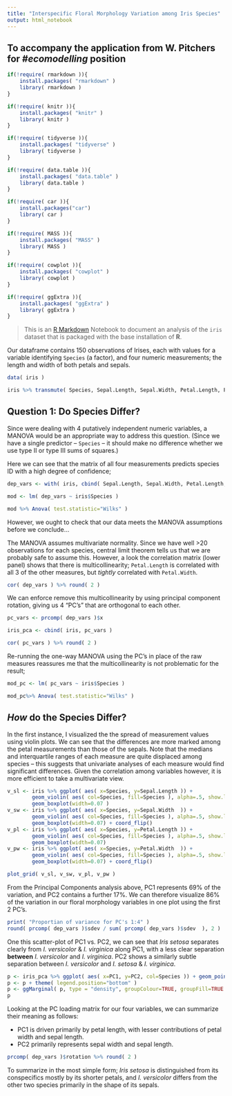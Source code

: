 ```yaml
---
title: "Interspecific Floral Morphology Variation among Iris Species"
output: html_notebook
---
```


## To accompany the application from W. Pitchers for *#ecomodelling* position

```r
if(!require( rmarkdown )){
    install.packages( "rmarkdown" )
    library( rmarkdown )
}

if(!require( knitr )){
    install.packages( "knitr" )
    library( knitr )
}

if(!require( tidyverse )){
    install.packages( "tidyverse" )
    library( tidyverse )
}

if(!require( data.table )){
    install.packages( "data.table" )
    library( data.table )
}

if(!require( car )){
    install.packages("car")
    library( car )
}

if(!require( MASS )){
    install.packages( "MASS" )
    library( MASS )
}

if(!require( cowplot )){
    install.packages( "cowplot" )
    library( cowplot )
}

if(!require( ggExtra )){
    install.packages( "ggExtra" )
    library( ggExtra )
}

```

> This is an [R Markdown](http://rmarkdown.rstudio.com) Notebook to document an analysis of the `iris` dataset that is packaged with the base installation of **R**. 

Our dataframe contains 150 observations of Irises, each with values for a variable identifying `Species` (a factor), and four numeric measurements; the length and width of both petals and sepals.

```r

data( iris )

iris %>% transmute( Species, Sepal.Length, Sepal.Width, Petal.Length, Petal.Width ) %>% data.table()

```

## Question 1: Do Species Differ?

Since were dealing with 4 putatively independent numeric variables, a MANOVA would be an appropriate way to address this question. (Since we have a single predictor -- `Species` -- it should make no difference whether we use type II or type III sums of squares.)

Here we can see that the matrix of all four measurements predicts species ID with a high degree of confidence;

```r

dep_vars <- with( iris, cbind( Sepal.Length, Sepal.Width, Petal.Length, Petal.Width ))

mod <- lm( dep_vars ~ iris$Species )

mod %>% Anova( test.statistic="Wilks" )

```

However, we ought to check that our data meets the MANOVA assumptions before we conclude...

The MANOVA assumes multivariate normality. Since we have well \>20 observations for each species, central limit theorem tells us that we are probably safe to assume this. However, a look the correlation matrix (lower panel) shows that there is multicollinearity; `Petal.Length` is correlated with all 3 of the other measures, but *tightly* correlated with `Petal.Width`.

```r

cor( dep_vars ) %>% round( 2 )

```

We can enforce remove this multicollinearity by using principal component rotation, giving us 4 "PC's" that are orthogonal to each other.

```r

pc_vars <- prcomp( dep_vars )$x

iris_pca <- cbind( iris, pc_vars )

cor( pc_vars ) %>% round( 2 )

```

Re-running the one-way MANOVA using the PC's in place of the raw measures reassures me that the multicollinearity is not problematic for the result;

```r

mod_pc <- lm( pc_vars ~ iris$Species )

mod_pc%>% Anova( test.statistic="Wilks" )

```

## *How* do the Species Differ?

In the first instance, I visualized the the spread of measurement values using violin plots. We can see that the differences are more marked among the petal measurements than those of the sepals. Note that the medians and interquartile ranges of each measure are quite displaced among species -- this suggests that univariate analyses of each measure would find significant differences. Given the correlation among variables however, it is more efficient to take a multivariate view.

```r

v_sl <- iris %>% ggplot( aes( x=Species, y=Sepal.Length )) + 
        geom_violin( aes( col=Species, fill=Species ), alpha=.5, show.legend=FALSE) + 
        geom_boxplot(width=0.07 )
v_sw <- iris %>% ggplot( aes( x=Species, y=Sepal.Width  )) + 
        geom_violin( aes( col=Species, fill=Species ), alpha=.5, show.legend=FALSE) + 
        geom_boxplot(width=0.07) + coord_flip()
v_pl <- iris %>% ggplot( aes( x=Species, y=Petal.Length )) + 
        geom_violin( aes( col=Species, fill=Species ), alpha=.5, show.legend=FALSE) + 
        geom_boxplot(width=0.07)
v_pw <- iris %>% ggplot( aes( x=Species, y=Petal.Width  )) + 
        geom_violin( aes( col=Species, fill=Species ), alpha=.5, show.legend=FALSE) + 
        geom_boxplot(width=0.07) + coord_flip()

plot_grid( v_sl, v_sw, v_pl, v_pw )

```

From the Principal Components analysis above, PC1 represents 69% of the variation, and PC2 contains a further 17%. We can therefore visualize 86% of the variation in our floral morphology variables in one plot using the first 2 PC's.

```r

print( "Proportian of variance for PC's 1:4" )
round( prcomp( dep_vars )$sdev / sum( prcomp( dep_vars )$sdev  ), 2 )

```

One this scatter-plot of PC1 vs. PC2, we can see that *Iris setosa* separates clearly from *I. versicolor* & *I. virginica* along PC1, with a less clear separation **between** *I. versicolor* and *I. virginica*. PC2 shows a similarly subtle separation between *I. versicolor* and *I. setosa* & *I. virginica*.

```r

p <- iris_pca %>% ggplot( aes( x=PC1, y=PC2, col=Species )) + geom_point()
p <- p + theme( legend.position="bottom" )
p <- ggMarginal( p, type = "density", groupColour=TRUE, groupFill=TRUE )
p

```

Looking at the PC loading matrix for our four variables, we can summarize their meaning as follows:

 - PC1 is driven primarily by petal length, with lesser contributions of petal width and sepal length. 
 - PC2 primarily represents sepal width and sepal length.


```r

prcomp( dep_vars )$rotation %>% round( 2 )

```

To summarize in the most simple form; *Iris setosa* is distinguished from its conspecifics mostly by its shorter petals, and *I. versicolor* differs from the other two species primarily in the shape of its sepals.


